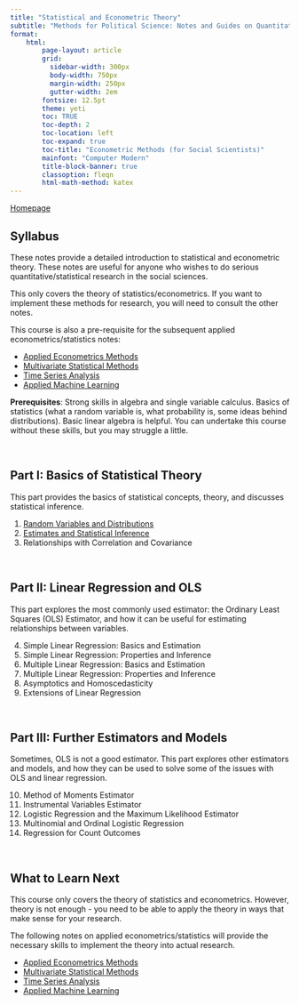 ```yaml
---
title: "Statistical and Econometric Theory"
subtitle: "Methods for Political Science: Notes and Guides on Quantitative Methods"
format:
    html:
        page-layout: article
        grid:
          sidebar-width: 300px
          body-width: 750px
          margin-width: 250px
          gutter-width: 2em
        fontsize: 12.5pt
        theme: yeti
        toc: TRUE
        toc-depth: 2
        toc-location: left
        toc-expand: true
        toc-title: "Econometric Methods (for Social Scientists)"
        mainfont: "Computer Modern"
        title-block-banner: true
        classoption: fleqn
        html-math-method: katex
---
```


[Homepage](https://politicalscience.github.io)

## Syllabus

These notes provide a detailed introduction to statistical and econometric theory. These notes are useful for anyone who wishes to do serious quantitative/statistical research in the social sciences.

This only covers the theory of statistics/econometrics. If you want to implement these methods for research, you will need to consult the other notes.

This course is also a pre-requisite for the subsequent applied econometrics/statistics notes:

-   [Applied Econometrics Methods](https://politicalscience.github.io/applied)
-   [Multivariate Statistical Methods](https://politicalscience.github.io/multivariate)
-   [Time Series Analysis](https://politicalscience.github.io/time)
-   [Applied Machine Learning](https://politicalscience.github.io/machine)

**Prerequisites**: Strong skills in algebra and single variable calculus. Basics of statistics (what a random variable is, what probability is, some ideas behind distributions). Basic linear algebra is helpful. You can undertake this course without these skills, but you may struggle a little.

<br />

## Part I: Basics of Statistical Theory

This part provides the basics of statistical concepts, theory, and discusses statistical inference.

1.  [Random Variables and Distributions](https://politicalscience.github.io/metrics/1.html)
2.  [Estimates and Statistical Inference](https://politicalscience.github.io/metrics/2.html)
3.  Relationships with Correlation and Covariance

<br />

## Part II: Linear Regression and OLS

This part explores the most commonly used estimator: the Ordinary Least Squares (OLS) Estimator, and how it can be useful for estimating relationships between variables.

4.  Simple Linear Regression: Basics and Estimation
5.  Simple Linear Regression: Properties and Inference
6.  Multiple Linear Regression: Basics and Estimation
7.  Multiple Linear Regression: Properties and Inference
8.  Asymptotics and Homoscedasticity
9.  Extensions of Linear Regression

<br />

## Part III: Further Estimators and Models

Sometimes, OLS is not a good estimator. This part explores other estimators and models, and how they can be used to solve some of the issues with OLS and linear regression.

10. Method of Moments Estimator
11. Instrumental Variables Estimator
12. Logistic Regression and the Maximum Likelihood Estimator
13. Multinomial and Ordinal Logistic Regression
14. Regression for Count Outcomes

<br />

## What to Learn Next

This course only covers the theory of statistics and econometrics. However, theory is not enough - you need to be able to apply the theory in ways that make sense for your research.

The following notes on applied econometrics/statistics will provide the necessary skills to implement the theory into actual research.

-   [Applied Econometrics Methods](https://politicalscience.github.io/applied)
-   [Multivariate Statistical Methods](https://politicalscience.github.io/multivariate)
-   [Time Series Analysis](https://politicalscience.github.io/time)
-   [Applied Machine Learning](https://politicalscience.github.io/machine)

